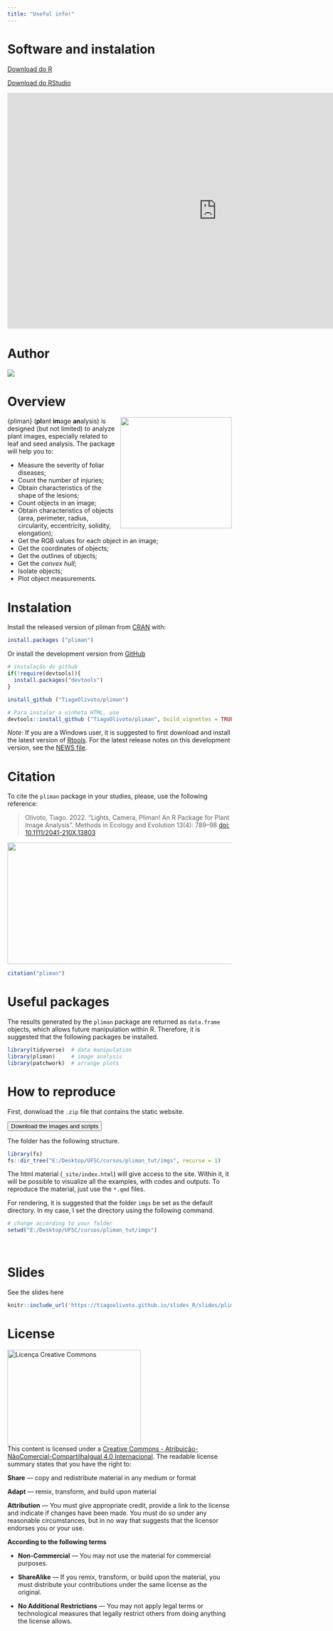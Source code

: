 ```yaml
---
title: "Useful info!"
---
```



# <i class="fas fa-laptop-code"></i> Software and instalation

<a class="btn btn-success" href="https://cran.r-project.org/bin/windows/base/" target="_blank"><i class="fa fa-save"></i> Download do R</a>


<a class="btn btn-success" href="https://www.rstudio.com/products/rstudio/download/" target="_blank"><i class="fa fa-save"></i> Download do RStudio</a>


<iframe width="940" height="530" src="https://www.youtube.com/embed/e89kyYJgWqc" title="YouTube video player" frameborder="0" allow="accelerometer; autoplay; clipboard-write; encrypted-media; gyroscope; picture-in-picture" allowfullscreen></iframe>


# <i class="fas fa-chalkboard-teacher"></i> Author

[![](imgs/site.png)](https://olivoto.netlify.app/){target="_blank"}



# <i class="fas fa-glasses"></i> Overview

<img src="https://raw.githubusercontent.com/TiagoOlivoto/pliman/master/man/figures/logo_pliman.svg" align="right" width="250" height="250"/>

{pliman} (**pl**ant **im**age **an**alysis) is designed (but not limited) to analyze plant images, especially related to leaf and seed analysis. The package will help you to:

* Measure the severity of foliar diseases;
* Count the number of injuries;
* Obtain characteristics of the shape of the lesions;
* Count objects in an image;
* Obtain characteristics of objects (area, perimeter, radius, circularity, eccentricity, solidity, elongation);
* Get the RGB values for each object in an image;
* Get the coordinates of objects;
* Get the outlines of objects;
* Get the *convex hull*;
* Isolate objects;
* Plot object measurements.




# <i class="fas fa-tools"></i> Instalation

Install the released version of pliman from [CRAN](https://CRAN.R-project.org/package=pliman) with:

```r
install.packages ("pliman")
```

Or install the development version from [GitHub](https://github.com/TiagoOlivoto/pliman)

```r
# instalação do github
if(!require(devtools)){
  install.packages("devtools")
}

install_github ("TiagoOlivoto/pliman")

# Para instalar a vinheta HTML, use
devtools::install_github ("TiagoOlivoto/pliman", build_vignettes = TRUE)

```

*Note*: If you are a Windows user, it is suggested to first download and install the latest version of [Rtools](https://cran.r-project.org/bin/windows/Rtools/). For the latest release notes on this development version, see the [NEWS file](https://tiagoolivoto.github.io/metan/news/index.html).


# <i class="fas fa-book"></i> Citation 

To cite the `pliman` package in your studies, please, use the following reference:

> Olivoto, Tiago. 2022. “Lights, Camera, Pliman! An R Package for Plant Image Analysis”. Methods in Ecology and Evolution 13(4): 789–98 <A HREF = "https://onlinelibrary.wiley.com/doi/full/10.1111/2041-210X.13803">doi: 10.1111/2041-210X.13803</A>

<a href="https://besjournals.onlinelibrary.wiley.com/doi/abs/10.1111/2041-210X.13803" target="_blank" rel="noopener"><img src="https://raw.githubusercontent.com/TiagoOlivoto/tiagoolivoto/master/static/tutorials/pliman_ufsc_fito/paper.png" width="1000" height="273"/></a>

```r
citation("pliman")
```



# <i class="fas fa-box-open"></i> Useful packages

The results generated by the `pliman` package are returned as `data.frame` objects, which allows future manipulation within R. Therefore, it is suggested that the following packages be installed.

```r
library(tidyverse)  # data manipulation
library(pliman)     # image analysis
library(patchwork)  # arrange plots
```




# <i class="fas fa-database"></i> How to reproduce

First, donwload the `.zip` file that contains the static website.

<a href="https://github.com/TiagoOlivoto/tiagoolivoto/raw/master/static/tutorials/pliman_ip/imgs.rar">
<button class="btn btn-success"><i class="fa fa-save"></i> Download the images and scripts</button>
</a>


The folder has the following structure.

```r
library(fs)
fs::dir_tree("E:/Desktop/UFSC/cursos/pliman_tut/imgs", recurse = 1)
```



The html material (`_site/index.html`) will give access to the site. Within it, it will be possible to visualize all the examples, with codes and outputs. To reproduce the material, just use the `*.qmd` files.

For rendering, it is suggested that the folder `imgs` be set as the default directory. In my case, I set the directory using the following command.

```r
# change according to your folder
setwd("E:/Desktop/UFSC/cursos/pliman_tut/imgs")
```





<br>

# <i class="fas fa-tv"></i> Slides

See the slides here <a href="https://tiagoolivoto.github.io/slides_R/slides/pliman_inta/index.html#1" target="_blank"><i class="fas fa-external-link-alt"></i></a>

```r
knitr::include_url('https://tiagoolivoto.github.io/slides_R/slides/pliman_inta')

```



# <i class="fab fa-creative-commons"></i> License


<a rel="license" href="http://creativecommons.org/licenses/by-nc-sa/4.0/" target="_blank" rel="noopener"><img alt="Licença Creative Commons" style="border-width:0" src="https://raw.githubusercontent.com/TiagoOlivoto/tiagoolivoto/master/static/img/gemsr/license.jpg" width="300" height="214" /></a><br />This content is licensed under a <a rel="license" href="http://creativecommons.org/licenses/by-nc-sa/4.0/">Creative Commons - Atribuição-NãoComercial-CompartilhaIgual 4.0 Internacional</a>. The readable license summary states that you have the right to:



<i class="fas fa-check"></i> **Share** — copy and redistribute material in any medium or format

<i class="fas fa-check"></i>**Adapt** — remix, transform, and build upon material

<i class="fas fa-check"></i>**Attribution** — You must give appropriate credit, provide a link to the license and indicate if changes have been made. You must do so under any reasonable circumstances, but in no way that suggests that the licensor endorses you or your use.

<i class="fas fa-check"></i>**According to the following terms**

* **Non-Commercial** — You may not use the material for commercial purposes.

* **ShareAlike** — If you remix, transform, or build upon the material, you must distribute your contributions under the same license as the original.

* **No Additional Restrictions** — You may not apply legal terms or technological measures that legally restrict others from doing anything the license allows.
